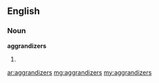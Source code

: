 ==English==
===Noun===
'''aggrandizers'''
#{{plural of|[[aggrandizer]]}}

[[ar:aggrandizers]]
[[mg:aggrandizers]]
[[my:aggrandizers]]